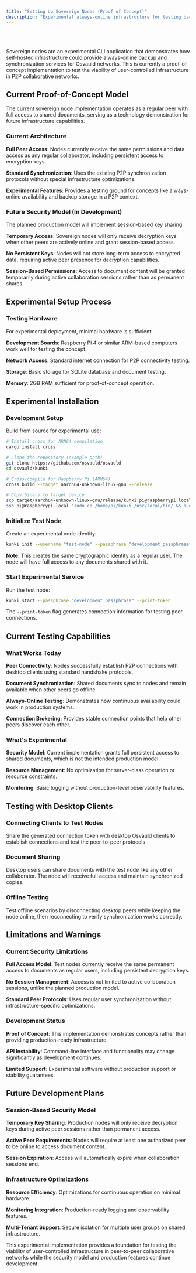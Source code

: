 ```yaml
---
title: "Setting Up Sovereign Nodes (Proof of Concept)"
description: "Experimental always-online infrastructure for testing backup and synchronization concepts"
---
```


<Badge text="⚠️ Development Status: This is experimental software not intended for production use. The security model and functionality are still evolving." variant="caution" />

<br/><br/>

Sovereign nodes are an experimental CLI application that demonstrates how self-hosted infrastructure could provide always-online backup and synchronization services for Osvauld networks. This is currently a proof-of-concept implementation to test the viability of user-controlled infrastructure in P2P collaborative networks.

## Current Proof-of-Concept Model

The current sovereign node implementation operates as a regular peer with full access to shared documents, serving as a technology demonstration for future infrastructure capabilities.

### Current Architecture

**Full Peer Access**: Nodes currently receive the same permissions and data access as any regular collaborator, including persistent access to encryption keys.

**Standard Synchronization**: Uses the existing P2P synchronization protocols without special infrastructure optimizations.

**Experimental Features**: Provides a testing ground for concepts like always-online availability and backup storage in a P2P context.

### Future Security Model (In Development)

The planned production model will implement session-based key sharing:

**Temporary Access**: Sovereign nodes will only receive decryption keys when other peers are actively online and grant session-based access.

**No Persistent Keys**: Nodes will not store long-term access to encrypted data, requiring active peer presence for decryption capabilities.

**Session-Based Permissions**: Access to document content will be granted temporarily during active collaboration sessions rather than as permanent shares.

## Experimental Setup Process

### Testing Hardware

For experimental deployment, minimal hardware is sufficient:

**Development Boards**: Raspberry Pi 4 or similar ARM-based computers work well for testing the concept.

**Network Access**: Standard internet connection for P2P connectivity testing.

**Storage**: Basic storage for SQLite database and document testing.

**Memory**: 2GB RAM sufficient for proof-of-concept operation.

## Experimental Installation

### Development Setup

Build from source for experimental use:

```bash
# Install cross for ARM64 compilation
cargo install cross

# Clone the repository (example path)
git clone https://github.com/osvauld/osvauld
cd osvauld/kunki

# Cross-compile for Raspberry Pi (ARM64)
cross build --target aarch64-unknown-linux-gnu --release

# Copy binary to target device
scp target/aarch64-unknown-linux-gnu/release/kunki pi@raspberrypi.local:/home/pi/
ssh pi@raspberrypi.local "sudo cp /home/pi/kunki /usr/local/bin/ && sudo chmod +x /usr/local/bin/osvauld"
```

### Initialize Test Node

Create an experimental node identity:

```bash
kunki init --username "test-node" --passphrase "development_passphrase"
```

**Note**: This creates the same cryptographic identity as a regular user. The node will have full access to any documents shared with it.

### Start Experimental Service

Run the test node:

```bash
kunki start --passphrase "development_passphrase" --print-token
```

The `--print-token` flag generates connection information for testing peer connections.

## Current Testing Capabilities

### What Works Today

**Peer Connectivity**: Nodes successfully establish P2P connections with desktop clients using standard handshake protocols.

**Document Synchronization**: Shared documents sync to nodes and remain available when other peers go offline.

**Always-Online Testing**: Demonstrates how continuous availability could work in production systems.

**Connection Brokering**: Provides stable connection points that help other peers discover each other.

### What's Experimental

**Security Model**: Current implementation grants full persistent access to shared documents, which is not the intended production model.

**Resource Management**: No optimization for server-class operation or resource constraints.

**Monitoring**: Basic logging without production-level observability features.

## Testing with Desktop Clients

### Connecting Clients to Test Nodes

Share the generated connection token with desktop Osvauld clients to establish connections and test the peer-to-peer protocols.

### Document Sharing

Desktop users can share documents with the test node like any other collaborator. The node will receive full access and maintain synchronized copies.

### Offline Testing

Test offline scenarios by disconnecting desktop peers while keeping the node online, then reconnecting to verify synchronization works correctly.

## Limitations and Warnings

### Current Security Limitations

**Full Access Model**: Test nodes currently receive the same permanent access to documents as regular users, including persistent decryption keys.

**No Session Management**: Access is not limited to active collaboration sessions, unlike the planned production model.

**Standard Peer Protocols**: Uses regular user synchronization without infrastructure-specific optimizations.

### Development Status

**Proof of Concept**: This implementation demonstrates concepts rather than providing production-ready infrastructure.

**API Instability**: Command-line interface and functionality may change significantly as development continues.

**Limited Support**: Experimental software without production support or stability guarantees.

## Future Development Plans

### Session-Based Security Model

**Temporary Key Sharing**: Production nodes will only receive decryption keys during active peer sessions rather than permanent access.

**Active Peer Requirements**: Nodes will require at least one authorized peer to be online to access document content.

**Session Expiration**: Access will automatically expire when collaboration sessions end.

### Infrastructure Optimizations

**Resource Efficiency**: Optimizations for continuous operation on minimal hardware.

**Monitoring Integration**: Production-ready logging and observability features.

**Multi-Tenant Support**: Secure isolation for multiple user groups on shared infrastructure.

This experimental implementation provides a foundation for testing the viability of user-controlled infrastructure in peer-to-peer collaborative networks while the security model and production features continue development.
